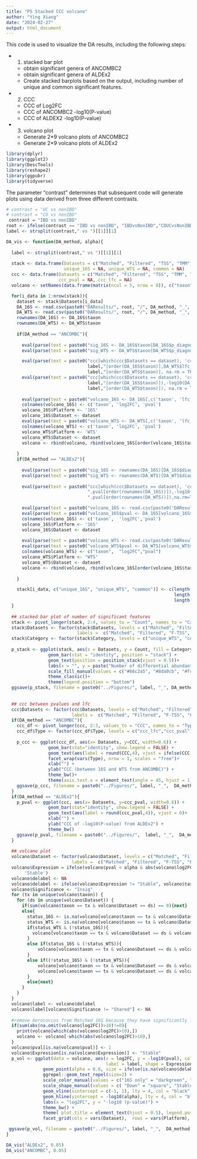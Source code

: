 ```yaml
---
title: "P5 Stacked CCC volcano"
author: "Ying Xiang"
date: "2024-02-27"
output: html_document
---
```


This code is used to visualize the DA results, including the following steps:

- 1. stacked bar plot 
  * obtain significant genera of ANCOMBC2 
  * obtain significant genera of ALDEx2
  * Create stacked barplots based on the output, including number of unique and common significant features. 
  
- 2. CCC
  * CCC of Log2FC
  * CCC of ANCOMBC2 -log10(P-value)
  * CCC of ALDEX2 -log10(P-value)
  
- 3. volcano plot
  * Generate 2*9 volcano plots of ANCOMBC2
  * Generate 2*9 volcano plots of ALDEx2
  
```r
library(dplyr)
library(ggplot2)
library(DescTools) 
library(reshape2)
library(ggpubr)
library(tidyverse)
```

The parameter "contrast" determines that subsequent code will generate plots using data derived from three different contrasts.

```r
# contrast = "UC vs nonIBD"
# contrast = "CD vs nonIBD"
 contrast = "IBD vs nonIBD"
root <- ifelse(contrast == "IBD vs nonIBD", "IBDvsNonIBD","CDUCvsNonIBD")
label <- strsplit(contrast," vs ")[[1]][1]
```


```r
DA_vis <- function(DA_method, alpha){
  
  label <- strsplit(contrast," vs ")[[1]][1]
  
  stack <- data.frame(Datasets = c("Matched", "Filtered", "TSS", "TMM", "CSS", "DRP", "DV", "GMPR",  "Wrench"),
                      unique_16S = NA, unique_WTS = NA, common = NA)
  ccc <- data.frame(Datasets = c("Matched", "Filtered", "TSS", "TMM", "CSS", "DRP", "DV", "GMPR",  "Wrench"),
                    ccc_pval = NA, ccc_lfc = NA)
  volcano <- setNames(data.frame(matrix(ncol = 5, nrow = 0)), c("taxon",  "log2FC", "pval", "Platform", "Dataset"))

  for(i_data in 1:nrow(stack)){
    dataset <- stack$Datasets[i_data]
    DA_16S <- read.csv(paste0("DAResults/", root, "/", DA_method, "_", dataset, "_M_16S.csv"))
    DA_WTS <- read.csv(paste0("DAResults/", root, "/", DA_method, "_",  dataset, "_M_WTS.csv"))
    rownames(DA_16S) <- DA_16S$taxon  
    rownames(DA_WTS) <- DA_WTS$taxon 
    
    if(DA_method == "ANCOMBC"){
      
      eval(parse(text = paste0("sig_16S <- DA_16S$taxon[DA_16S$p_diagnosis",label," < alpha]")))
      eval(parse(text = paste0("sig_WTS <- DA_WTS$taxon[DA_WTS$p_diagnosis",label," < alpha]")))

      eval(parse(text = paste0("ccc[which(ccc$Datasets == dataset), 'ccc_lfc'] <- CCC(DA_16S$lfc_diagnosis",
                               label,"[order(DA_16S$taxon)],DA_WTS$lfc_diagnosis",
                               label,"[order(DA_WTS$taxon)], na.rm = TRUE)$rho.c[1] %>% as.numeric")))
      eval(parse(text = paste0("ccc[which(ccc$Datasets == dataset), 'ccc_pval'] <- CCC(-log10(DA_16S$p_diagnosis",
                               label,"[order(DA_16S$taxon)]),-log10(DA_WTS$p_diagnosis",
                               label,"[order(DA_WTS$taxon)]), na.rm = TRUE)$rho.c[1] %>% as.numeric")))
      
      eval(parse(text = paste0("volcano_16S <- DA_16S[,c('taxon', 'lfc_diagnosis",label,"', 'p_diagnosis",label,"')]")))
      colnames(volcano_16S) <- c('taxon', 'log2FC', 'pval')
      volcano_16S$Platform <- '16S'
      volcano_16S$Dataset <- dataset
      eval(parse(text = paste0("volcano_WTS <- DA_WTS[,c('taxon', 'lfc_diagnosis",label,"', 'p_diagnosis",label,"')]")))
      colnames(volcano_WTS) <- c('taxon', 'log2FC', 'pval')
      volcano_WTS$Platform <- 'WTS'
      volcano_WTS$Dataset <- dataset
      volcano <- rbind(volcano, rbind(volcano_16S[order(volcano_16S$taxon),], volcano_WTS[order(volcano_WTS$taxon),]))
      
    }
    if(DA_method == "ALDEx2"){
      
      eval(parse(text = paste0("sig_16S <- rownames(DA_16S)[DA_16S$diagnosis",label,".pval < alpha]")))
      eval(parse(text = paste0("sig_WTS <- rownames(DA_WTS)[DA_WTS$diagnosis",label,".pval < alpha]")))
      
      eval(parse(text = paste0("ccc[which(ccc$Datasets == dataset), 'ccc_pval'] <- CCC(-log10(DA_16S$diagnosis",label,
                               ".pval[order(rownames(DA_16S))]),-log10(DA_WTS$diagnosis",label,
                               ".pval[order(rownames(DA_WTS))]),na.rm=T)$rho.c[1] %>% as.numeric")))

      eval(parse(text = paste0("volcano_16S <- read.csv(paste0('DAResults/',root,'/ANCOMBC_', dataset, '_M_16S.csv'))[,c('taxon', 'lfc_diagnosis",label,"')]")))
      eval(parse(text = paste0("volcano_16S$pval <- DA_16S[volcano_16S$taxon, 'diagnosis",label,".pval']")))
      colnames(volcano_16S) <- c('taxon',  'log2FC','pval')
      volcano_16S$Platform <- '16S'
      volcano_16S$Dataset <- dataset
      
      eval(parse(text = paste0("volcano_WTS <- read.csv(paste0('DAResults/',root,'/ANCOMBC_', dataset, '_M_WTS.csv'))[,c('taxon', 'lfc_diagnosis",label,"')]")))
      eval(parse(text = paste0("volcano_WTS$pval <- DA_WTS[volcano_WTS$taxon, 'diagnosis",label,".pval']")))
      colnames(volcano_WTS) <- c("taxon",  "log2FC","pval")
      volcano_WTS$Platform <- "WTS"
      volcano_WTS$Dataset <- dataset
      volcano <- rbind(volcano, rbind(volcano_16S[order(volcano_16S$taxon),], volcano_WTS[order(volcano_WTS$taxon),]))
      
    }

    stack[i_data, c("unique_16S", "unique_WTS", "common")] <- c(length(setdiff(sig_16S, sig_WTS)),
                                                                length(setdiff(sig_WTS, sig_16S)),
                                                                length(intersect(sig_16S, sig_WTS)))
  }
  
  ## stacked bar plot of number of significant features
  stack <- pivot_longer(stack, 2:4, values_to = "Count", names_to = "Category")
  stack$Datasets <- factor(stack$Datasets, levels = c("Matched", "Filtered", "TSS", "TMM","CSS", "DRP", "DV", "GMPR",  "Wrench"),
                           labels =  c("Matched", "Filtered", "F-TSS", "F-TMM", "F-CSS","F-GMPR",  "F-DESeq_RLE", "F-DESeq_VS", "F-Wrench"))
  stack$Category <- factor(stack$Category, levels = c("unique_WTS", "common", "unique_16S"), labels = c("WTS only", "Shared", "16S only"))
  
  p_stack <- ggplot(stack, aes(x = Datasets, y = Count, fill = Category, label = ifelse(Count > 0, Count, ""))) +
                geom_bar(stat = "identity", position = "stack") +
                geom_text(position = position_stack(vjust = 0.5))+
                labs(x = "", y = paste("Number of differential abundant features from", DA_method), fill = "") +
                scale_fill_manual(values = c("#66c2a5", "#8da0cb", "#fc8d62")) +
                theme_classic()+
                theme(legend.position = "bottom")
  ggsave(p_stack, filename = paste0("../Figures/", label, "_", DA_method, "_stackbar.pdf"), width = 12, height = 8, units = "in")
  
  
  ## ccc between pvalues and lfc
  ccc$Datasets <- factor(ccc$Datasets, levels = c("Matched", "Filtered", "TSS", "TMM", "CSS", "DRP", "DV", "GMPR",  "Wrench"),
                         labels =  c("Matched", "Filtered", "F-TSS", "F-TMM", "F-CSS", "F-GMPR",  "F-DESeq_RLE", "F-DESeq_VS", "F-Wrench"))
  if(DA_method == "ANCOMBC"){
    ccc_df <- pivot_longer(ccc, 2:3, values_to = "CCC", names_to = "Type")
    ccc_df$Type <- factor(ccc_df$Type, levels = c("ccc_lfc","ccc_pval"), labels = c("log2FC", "-log10(P-value)"))
    
    p_ccc <- ggplot(ccc_df, aes(x= Datasets, y=CCC, width=0.6)) + 
                geom_bar(stat="identity", show.legend = FALSE) +
                geom_text(aes(label = round(CCC,4), vjust = ifelse(CCC >= 0, 0, 1)))+
                facet_wrap(vars(Type), nrow = 1, scales = "free")+
                xlab("") + 
                ylab("CCC (between 16S and WTS from ANCOMBC)") + 
                theme_bw()+
                theme(axis.text.x = element_text(angle = 45, hjust = 1))
    ggsave(p_ccc, filename = paste0("../Figures/", label, "_",  DA_method, "_ccc.pdf"), width = 12, height = 5, units = "in")
  }
  if(DA_method == "ALDEx2"){
    p_pval <- ggplot(ccc, aes(x= Datasets, y=ccc_pval, width=0.6)) + 
                geom_bar(stat="identity", show.legend = FALSE) +
                geom_text(aes(label = round(ccc_pval,4)), vjust = 0)+
                xlab("") + 
                ylab("CCC of -log10(P-value) from ALDEx2") + 
                theme_bw()
    ggsave(p_pval, filename = paste0("../Figures/",  label, "_",  DA_method, "_cccpval.pdf"), width = 8, height = 5 , units = "in")
  }
  
  ## volcano plot
  volcano$Dataset <- factor(volcano$Dataset, levels = c("Matched", "Filtered", "TSS", "TMM", "CSS", "DRP", "DV", "GMPR",  "Wrench"),
                         labels =  c("Matched", "Filtered", "F-TSS", "F-TMM", "F-CSS", "F-GMPR",  "F-DESeq_RLE", "F-DESeq_VS", "F-Wrench"))
  volcano$Expression = ifelse(volcano$pval < alpha & abs(volcano$log2FC) > 1, ifelse(volcano$log2FC > 1 , 'Up', 'Down'),
       'Stable')
  volcano$delabel <- NA
  volcano$delabel <- ifelse(volcano$Expression != "Stable", volcano$taxon, volcano$delabel)
  volcano$Significance <- "Insig"
  for (tx in unique(volcano$taxon)) {
    for (ds in unique(volcano$Dataset)) {
      if(sum(volcano$taxon == tx & volcano$Dataset == ds) == 0){next}
      else{
        status_16S <- is.na(volcano[volcano$taxon == tx & volcano$Dataset == ds & volcano$Platform == "16S", "delabel"])
        status_WTS <- is.na(volcano[volcano$taxon == tx & volcano$Dataset == ds & volcano$Platform == "WTS", "delabel"])
        if(status_WTS & (!status_16S)){
          volcano[volcano$taxon == tx & volcano$Dataset == ds & volcano$Platform == "16S", "Significance"] <- "16S only"
        }
        else if(status_16S & (!status_WTS)){
            volcano[volcano$taxon == tx & volcano$Dataset == ds & volcano$Platform == "WTS", "Significance"] <- "WTS only"
        }
        else if((!status_16S) & (!status_WTS)){
            volcano[volcano$taxon == tx & volcano$Dataset == ds & volcano$Platform == "16S", "Significance"] <- "Shared"
            volcano[volcano$taxon == tx & volcano$Dataset == ds & volcano$Platform == "WTS", "Significance"] <- "Shared"
        }
        else{next}
      }
    }
  }
  volcano$label <- volcano$delabel
  volcano$label[volcano$Significance != "Shared"] <- NA
  
  #remove Aerococcus from Matched 16S because they have significantly large log2FC(larger than 10)
  if(sum(abs(na.omit(volcano$log2FC))>10)!=0){
    print(volcano[which(abs(volcano$log2FC)>10),])
    volcano <- volcano[-which(abs(volcano$log2FC)>10),]
  }
  volcano$pval[is.na(volcano$pval)] <- 1
  volcano$Expression[is.na(volcano$Expression)] <- "Stable"
  p_vol <- ggplot(data = volcano, aes(x = log2FC, y = -log10(pval), colour = Significance, 
                                      label = label, shape = Expression))+
              geom_point(alpha = 0.8, size = ifelse(is.na(volcano$delabel), 1, 2)) +
              ggrepel::geom_text_repel(size=2) + 
              scale_color_manual(values = c("16S only" = "darkgreen", "Insig" = "grey", "WTS only" = "blue", "Shared"= "red"))+
              scale_shape_manual(values = c( "Down" = "square", "Stable" = "circle", "Up" = "diamond" )) +
              geom_vline(xintercept = c(-1, 1), lty = 4, col = "black", lwd = 0.8) +
              geom_hline(yintercept = -log10(alpha), lty = 4, col = "black", lwd = 0.8) +
              labs(x = "log2FC", y = "-log10 (p-value)") + 
              theme_bw() +
              theme( plot.title = element_text(hjust = 0.5), legend.position = "bottom") +
              facet_grid(cols = vars(Dataset),  rows = vars(Platform), scales = "free") 

 ggsave(p_vol, filename = paste0("../Figures/", label, "_",  DA_method, "_volcano.pdf"), width = 16, height = 5, units = "in")  
}
```

```r
DA_vis("ALDEx2", 0.05)
DA_vis("ANCOMBC", 0.05)
```


